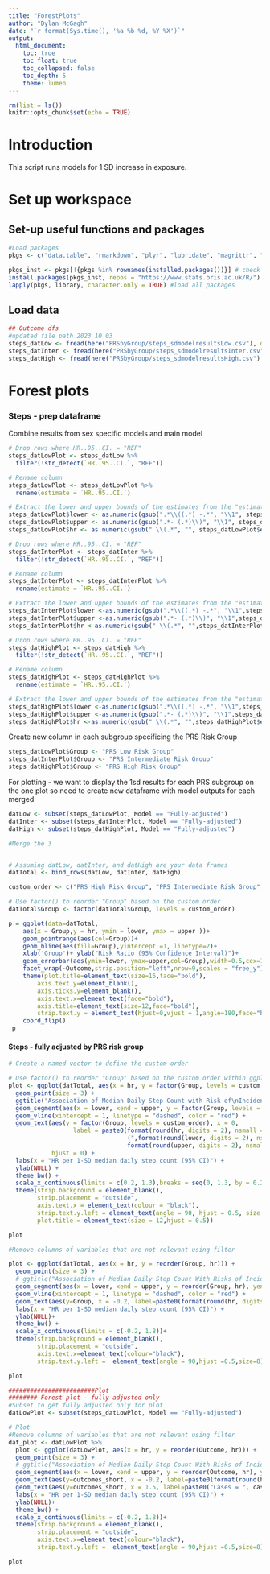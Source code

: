 ```yaml
---
title: "ForestPlots"
author: "Dylan McGagh"
date: "`r format(Sys.time(), '%a %b %d, %Y %X')`"
output: 
  html_document:
    toc: true
    toc_float: true
    toc_collapsed: false
    toc_depth: 5
    theme: lumen
---
```

```r
rm(list = ls())
knitr::opts_chunk$set(echo = TRUE)
```

# Introduction

This script runs models for 1 SD increase in exposure.

# Set up workspace

## Set-up useful functions and packages
```r
#Load packages
pkgs <- c("data.table", "rmarkdown", "plyr", "lubridate", "magrittr", "ggplot2", "data.table", "dplyr", "stringr", "splitstackshape", "scales", "haven", "Epi", "emmeans", "rtables", "table1",  "tableone", "boot", "knitr", "pspline", "survival", "xtable", "here", "forcats", "patchwork") # packages we need

pkgs_inst <- pkgs[!{pkgs %in% rownames(installed.packages())}] # check which are not present 
install.packages(pkgs_inst, repos = "https://www.stats.bris.ac.uk/R/") # install
lapply(pkgs, library, character.only = TRUE) #load all packages
```


## Load data
```r
## Outcome dfs
#updated file path 2023 10 03
steps_datLow <- fread(here("PRSbyGroup/steps_sdmodelresultsLow.csv"), data.table = FALSE)
steps_datInter <- fread(here("PRSbyGroup/steps_sdmodelresultsInter.csv"), data.table = FALSE)
steps_datHigh <- fread(here("PRSbyGroup/steps_sdmodelresultsHigh.csv"), data.table = FALSE)
```


# Forest plots
### Steps - prep dataframe
Combine results from sex specific models and main model
```r

# Drop rows where HR..95..CI. = "REF"
steps_datLowPlot <- steps_datLow %>%
  filter(!str_detect(`HR..95..CI.`, "REF"))

# Rename column
steps_datLowPlot <- steps_datLowPlot %>%
  rename(estimate = `HR..95..CI.`)

# Extract the lower and upper bounds of the estimates from the "estimate" column
steps_datLowPlot$lower <- as.numeric(gsub(".*\\((.*) -.*", "\\1", steps_datLowPlot$estimate))
steps_datLowPlot$upper <- as.numeric(gsub(".*- (.*)\\)", "\\1", steps_datLowPlot$estimate))
steps_datLowPlot$hr <- as.numeric(gsub(" \\(.*", "", steps_datLowPlot$estimate))

# Drop rows where HR..95..CI. = "REF"
steps_datInterPlot <- steps_datInter %>%
  filter(!str_detect(`HR..95..CI.`, "REF"))

# Rename column
steps_datInterPlot <- steps_datInterPlot %>%
  rename(estimate = `HR..95..CI.`)

# Extract the lower and upper bounds of the estimates from the "estimate" column
steps_datInterPlot$lower <-as.numeric(gsub(".*\\((.*) -.*", "\\1",steps_datInterPlot$estimate))
steps_datInterPlot$upper <-as.numeric(gsub(".*- (.*)\\)", "\\1",steps_datInterPlot$estimate))
steps_datInterPlot$hr <-as.numeric(gsub(" \\(.*", "",steps_datInterPlot$estimate))

# Drop rows where HR..95..CI. = "REF"
steps_datHighPlot <- steps_datHigh %>%
  filter(!str_detect(`HR..95..CI.`, "REF"))

# Rename column
steps_datHighPlot <- steps_datHighPlot %>%
  rename(estimate = `HR..95..CI.`)

# Extract the lower and upper bounds of the estimates from the "estimate" column
steps_datHighPlot$lower <-as.numeric(gsub(".*\\((.*) -.*", "\\1",steps_datHighPlot$estimate))
steps_datHighPlot$upper <-as.numeric(gsub(".*- (.*)\\)", "\\1",steps_datHighPlot$estimate))
steps_datHighPlot$hr <-as.numeric(gsub(" \\(.*", "",steps_datHighPlot$estimate))

```

Create new column in each subgroup specificing the PRS Risk Group 
```r
steps_datLowPlot$Group <- "PRS Low Risk Group"
steps_datInterPlot$Group <- "PRS Intermediate Risk Group"
steps_datHighPlot$Group <- "PRS High Risk Group"
```

For plotting - we want to display the 1sd results for each PRS subgroup on the one plot so need to create new dataframe with model outputs for each merged 

```r
datLow <- subset(steps_datLowPlot, Model == "Fully-adjusted")
datInter <- subset(steps_datInterPlot, Model == "Fully-adjusted")
datHigh <- subset(steps_datHighPlot, Model == "Fully-adjusted")

#Merge the 3 


# Assuming datLow, datInter, and datHigh are your data frames
datTotal <- bind_rows(datLow, datInter, datHigh)

custom_order <- c("PRS High Risk Group", "PRS Intermediate Risk Group", "PRS Low Risk Group")

# Use factor() to reorder "Group" based on the custom order
datTotal$Group <- factor(datTotal$Group, levels = custom_order)


```

```r
p = ggplot(data=datTotal,
    aes(x = Group,y = hr, ymin = lower, ymax = upper ))+
    geom_pointrange(aes(col=Group))+
    geom_hline(aes(fill=Group),yintercept =1, linetype=2)+
    xlab('Group')+ ylab("Risk Ratio (95% Confidence Interval)")+
    geom_errorbar(aes(ymin=lower, ymax=upper,col=Group),width=0.5,cex=1)+ 
    facet_wrap(~Outcome,strip.position="left",nrow=9,scales = "free_y") +
    theme(plot.title=element_text(size=16,face="bold"),
        axis.text.y=element_blank(),
        axis.ticks.y=element_blank(),
        axis.text.x=element_text(face="bold"),
        axis.title=element_text(size=12,face="bold"),
        strip.text.y = element_text(hjust=0,vjust = 1,angle=180,face="bold"))+
    coord_flip()
 p
```



#### Steps - fully adjusted by PRS risk group 


```r

# Create a named vector to define the custom order

# Use factor() to reorder "Group" based on the custom order within ggplot
plot <- ggplot(datTotal, aes(x = hr, y = factor(Group, levels = custom_order))) +
  geom_point(size = 3) +
  ggtitle("Association of Median Daily Step Count with Risk of\nIncident Rheumatoid Arthritis by PRS Risk Group")+
  geom_segment(aes(x = lower, xend = upper, y = factor(Group, levels = custom_order), yend = factor(Group, levels = custom_order)), size = 1) +
  geom_vline(xintercept = 1, linetype = "dashed", color = "red") +
  geom_text(aes(y = factor(Group, levels = custom_order), x = 0, 
                  label = paste0(format(round(hr, digits = 2), nsmall = 2), "
                                 (",format(round(lower, digits = 2), nsmall = 2), "-", 
                                 format(round(upper, digits = 2), nsmall = 2), ")")), size = 3, 
            hjust = 0) +
  labs(x = "HR per 1-SD median daily step count (95% CI)") +
  ylab(NULL) +
  theme_bw() +
  scale_x_continuous(limits = c(0.2, 1.3),breaks = seq(0, 1.3, by = 0.2)) +
  theme(strip.background = element_blank(), 
        strip.placement = "outside", 
        axis.text.x = element_text(colour = "black"), 
        strip.text.y.left = element_text(angle = 90, hjust = 0.5, size = 8),
        plot.title = element_text(size = 12,hjust = 0.5))

plot

```

```r

#Remove columns of variables that are not relevant using filter

plot <- ggplot(datTotal, aes(x = hr, y = reorder(Group, hr))) +
  geom_point(size = 3) +
  # ggtitle("Association of Median Daily Step Count With Risks of Incident Cancer")+
  geom_segment(aes(x = lower, xend = upper, y = reorder(Group, hr), yend = reorder(Group, hr)), size = 1) +
  geom_vline(xintercept = 1, linetype = "dashed", color = "red") +
  geom_text(aes(y=Group, x = -0.2, label=paste0(format(round(hr, digits=2), nsmall = 2), " (", format(round(lower, digits=2), nsmall = 2), "-",  format(round(upper, digits=2), nsmall = 2), ")")), size=3, position = position_dodge(3), hjust = 0)+
  labs(x = "HR per 1-SD median daily step count (95% CI)") +
  ylab(NULL)+
  theme_bw() +
  scale_x_continuous(limits = c(-0.2, 1.8))+ 
  theme(strip.background = element_blank(), 
        strip.placement = "outside", 
        axis.text.x=element_text(colour="black"), 
        strip.text.y.left =  element_text(angle = 90,hjust =0.5,size=8))

plot
```


```r
########################Plot
######## Forest plot - fully adjusted only
#Subset to get fully adjusted only for plot
datLowPlot <- subset(steps_datLowPlot, Model == "Fully-adjusted")

# Plot
#Remove columns of variables that are not relevant using filter
dat_plot <- datLowPlot %>%
  plot <- ggplot(datLowPlot, aes(x = hr, y = reorder(Outcome, hr))) +
  geom_point(size = 3) +
  # ggtitle("Association of Median Daily Step Count With Risks of Incident Cancer")+
  geom_segment(aes(x = lower, xend = upper, y = reorder(Outcome, hr), yend = reorder(Outcome, hr)), size = 1) +
  geom_text(aes(y=outcomes_short, x = -0.2, label=paste0(format(round(hr, digits=2), nsmall = 2), " (", format(round(lower, digits=2), nsmall = 2), "-",  format(round(upper, digits=2), nsmall = 2), ")")), size=3, position = position_dodge(3), hjust = 0)+
  geom_text(aes(y=outcomes_short, x = 1.5, label=paste0("Cases = ", casecount)), size=3, position = position_dodge(3), hjust = 0, vjust = 0.5)+
  labs(x = "HR per 1-SD median daily step count (95% CI)") +
  ylab(NULL)+
  theme_bw() +
  scale_x_continuous(limits = c(-0.2, 1.8))+ 
  theme(strip.background = element_blank(), 
        strip.placement = "outside", 
        axis.text.x=element_text(colour="black"), 
        strip.text.y.left =  element_text(angle = 90,hjust =0.5,size=8))

plot
```

